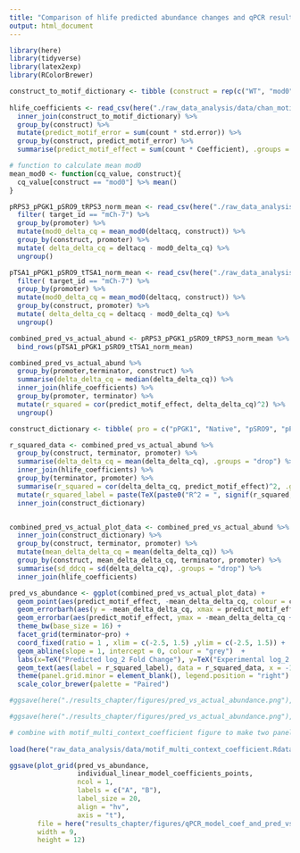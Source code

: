 ```yaml
---
title: "Comparison of hlife predicted abundance changes and qPCR results"
output: html_document
---
```


```r
library(here)
library(tidyverse)
library(latex2exp)
library(RColorBrewer)

construct_to_motif_dictionary <- tibble (construct = rep(c("WT", "mod0", "modA", "modB", "modC", "modD", "modE"), times = 4), Motif = rep(c("ATATTC", "GTATACCTA","TGTAHMNTA","HWNCATTWY"), each = 7), count = c(0,0,0,2,0,0,0,0,0,0,0,2,0,0,0,0,1,0,0,0,1,0,0,0,0,0,2,2))
 
hlife_coefficients <- read_csv(here("./raw_data_analysis/data/chan_motif_coefficients_with_error.csv")) %>% 
  inner_join(construct_to_motif_dictionary) %>%
  group_by(construct) %>%
  mutate(predict_motif_error = sum(count * std.error)) %>%
  group_by(construct, predict_motif_error) %>%
  summarise(predict_motif_effect = sum(count * Coefficient), .groups = "drop")

# function to calculate mean mod0
mean_mod0 <- function(cq_value, construct){
  cq_value[construct == "mod0"] %>% mean()
}

pRPS3_pPGK1_pSRO9_tRPS3_norm_mean <- read_csv(here("./raw_data_analysis/data/norm_qpcr/pRPS3_pPGK1_pSRO9_tRPS3_deltacq_platesnorm_summarise.csv")) %>%
  filter( target_id == "mCh-7") %>%
  group_by(promoter) %>%
  mutate(mod0_delta_cq = mean_mod0(deltacq, construct)) %>%
  group_by(construct, promoter) %>%
  mutate( delta_delta_cq = deltacq - mod0_delta_cq) %>%
  ungroup() 

pTSA1_pPGK1_pSRO9_tTSA1_norm_mean <- read_csv(here("./raw_data_analysis/data/norm_qpcr/pTSA1_pPGK1_pSRO9_tTSA1_deltacq_platesnorm_summarise.csv")) %>%
  filter( target_id == "mCh-7") %>%
  group_by(promoter) %>%
  mutate(mod0_delta_cq = mean_mod0(deltacq, construct)) %>%
  group_by(construct, promoter) %>%
  mutate( delta_delta_cq = deltacq - mod0_delta_cq) %>%
  ungroup() 

combined_pred_vs_actual_abund <- pRPS3_pPGK1_pSRO9_tRPS3_norm_mean %>%
  bind_rows(pTSA1_pPGK1_pSRO9_tTSA1_norm_mean)

combined_pred_vs_actual_abund %>%
  group_by(promoter,terminator, construct) %>%
  summarise(delta_delta_cq = median(delta_delta_cq)) %>%
  inner_join(hlife_coefficients) %>%
  group_by(promoter, terminator) %>%
  mutate(r_squared = cor(predict_motif_effect, delta_delta_cq)^2) %>%
  ungroup()

```

```r
construct_dictionary <- tibble( pro = c("pPGK1", "Native", "pSRO9", "pPGK1", "Native", "pSRO9"), promoter = c("pPGK1", "pTSA1", "pSRO9", "pPGK1", "pRPS3", "pSRO9"))

r_squared_data <- combined_pred_vs_actual_abund %>% 
  group_by(construct, terminator, promoter) %>% 
  summarise(delta_delta_cq = mean(delta_delta_cq), .groups = "drop") %>%
  inner_join(hlife_coefficients) %>% 
  group_by(terminator, promoter) %>% 
  summarise(r_squared = cor(delta_delta_cq, predict_motif_effect)^2, .groups = "drop") %>%
  mutate(r_squared_label = paste(TeX(paste0("R^2 = ", signif(r_squared,digits = 3))))) %>% 
  inner_join(construct_dictionary)


combined_pred_vs_actual_plot_data <- combined_pred_vs_actual_abund %>%
  inner_join(construct_dictionary) %>% 
  group_by(construct, terminator, promoter) %>% 
  mutate(mean_delta_delta_cq = mean(delta_delta_cq)) %>% 
  group_by(construct, mean_delta_delta_cq, terminator, promoter) %>% 
  summarise(sd_ddcq = sd(delta_delta_cq), .groups = "drop") %>%
  inner_join(hlife_coefficients)

pred_vs_abundance <- ggplot(combined_pred_vs_actual_plot_data) + 
  geom_point(aes(predict_motif_effect, -mean_delta_delta_cq, colour = construct), show.legend = FALSE, size = 3) +
  geom_errorbarh(aes(y = -mean_delta_delta_cq, xmax = predict_motif_effect + predict_motif_error, xmin = predict_motif_effect - predict_motif_error, colour = construct), size = 1) +
  geom_errorbar(aes(predict_motif_effect, ymax = -mean_delta_delta_cq + sd_ddcq, ymin = -mean_delta_delta_cq - sd_ddcq, colour = construct), size = 1) +
  theme_bw(base_size = 16) +
  facet_grid(terminator~pro) +
  coord_fixed(ratio = 1 , xlim = c(-2.5, 1.5) ,ylim = c(-2.5, 1.5)) +
  geom_abline(slope = 1, intercept = 0, colour = "grey")  +
  labs(x=TeX("Predicted log_2 Fold Change"), y=TeX("Experimental log_2 Fold Change"), colour = "Construct") +
  geom_text(aes(label = r_squared_label), data = r_squared_data, x = -1.3, y= 0.7, parse = TRUE, size = 5) +
  theme(panel.grid.minor = element_blank(), legend.position = "right") +
  scale_color_brewer(palette = "Paired")

#ggsave(here("./results_chapter/figures/pred_vs_actual_abundance.png"), cowplot::plot_grid(pPGK1_tRPS3_pred_vs_actual, pPGK1_tTSA1_pred_vs_actual, pTSA1_tTSA1_pred_vs_actual, pRPS3_tRPS3_pred_vs_actual, pSRO9_tRPS3_pred_vs_actual, ncol = 1, labels = c("pPGK1- \n tRPS3", "pPGK1- \n tTSA1", "pTSA1- \n tTSA1", "pRPS3- \n tRPS3", "pSRO9- \n tRPS3"), label_x = -0.035), width = 7, height = 12)

#ggsave(here("./results_chapter/figures/pred_vs_actual_abundance.png"), pred_vs_abundance, width = 12, height = 9)

# combine with motif_multi_context_coefficient figure to make two panel image
   
load(here("raw_data_analysis/data/motif_multi_context_coefficient.Rdata"))

ggsave(plot_grid(pred_vs_abundance, 
                 individual_linear_model_coefficients_points, 
                 ncol = 1, 
                 labels = c("A", "B"),
                 label_size = 20,
                 align = "hv",
                 axis = "t"), 
       file = here("results_chapter/figures/qPCR_model_coef_and_pred_vs_exp_abund.png"), 
       width = 9, 
       height = 12)
```
